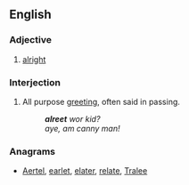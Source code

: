 ==English==

===Adjective===
{{en-adj|-}}

# {{Geordie}} [[alright]]

===Interjection===
{{en-interj|head=alreet?}}

# {{Geordie}} All purpose [[greeting]], often said in passing.
#: '''''alreet''' wor kid?''
#: ''aye, am canny man!''

===Anagrams===
* [[Aertel#English|Aertel]], [[earlet#English|earlet]], [[elater#English|elater]], [[relate#English|relate]], [[Tralee#English|Tralee]]
